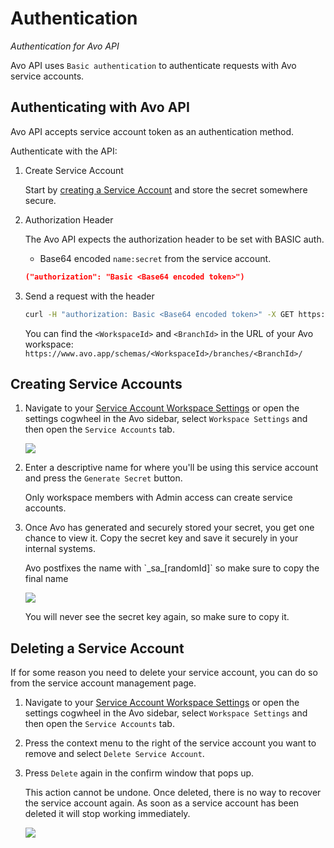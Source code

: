 
# Authentication

_Authentication for Avo API_

Avo API uses `Basic authentication` to authenticate requests with Avo service accounts.

## Authenticating with Avo API

Avo API accepts service account token as an authentication method.

Authenticate with the API:

1. Create Service Account

   Start by [creating a Service Account](/public-api/authentication#creating-service-accounts) and store the secret somewhere secure.

2. Authorization Header

   The Avo API expects the authorization header to be set with BASIC auth.

   - Base64 encoded `name:secret` from the service account.

   ```json
   ("authorization": "Basic <Base64 encoded token>")
   ```

3. Send a request with the header

   ```sh
   curl -H "authorization: Basic <Base64 encoded token>" -X GET https://api.avo.app/workspaces/<WorkspaceId>/branches/<BranchId>/export/v1
   ```

   <Callout>You can find the `<WorkspaceId>` and `<BranchId>` in the URL of your Avo workspace: `https://www.avo.app/schemas/<WorkspaceId>/branches/<BranchId>/`</Callout>

## Creating Service Accounts

1. Navigate to your [Service Account Workspace Settings](https://www.avo.app/schemas/default?settings=service-accounts) or open the settings cogwheel in the Avo sidebar, select `Workspace Settings` and then open the `Service Accounts` tab.

   ![](/images/public-api/service-accounts.png)

2. Enter a descriptive name for where you'll be using this service account and press the `Generate Secret` button.

   <Callout>
     Only workspace members with Admin access can create service accounts.
   </Callout>

3. Once Avo has generated and securely stored your secret, you get one chance to view it. Copy the secret key and save it securely in your internal systems.

   <Callout>
     Avo postfixes the name with `_sa_[randomId]` so make sure to copy the final
     name
   </Callout>

   ![](/images/public-api/create-service-account.png)

   <Callout>
     You will never see the secret key again, so make sure to copy it.
   </Callout>

## Deleting a Service Account

If for some reason you need to delete your service account, you can do so from the service account management page.

1. Navigate to your [Service Account Workspace Settings](https://www.avo.app/schemas/default?settings=service-accounts) or open the settings cogwheel in the Avo sidebar, select `Workspace Settings` and then open the `Service Accounts` tab.

2. Press the context menu to the right of the service account you want to remove and select `Delete Service Account`.

3. Press `Delete` again in the confirm window that pops up.

   <Callout>
     This action cannot be undone. Once deleted, there is no way to recover the
     service account again. As soon as a service account has been deleted it
     will stop working immediately.
   </Callout>

   ![](/images/public-api/delete-service-account.png)
